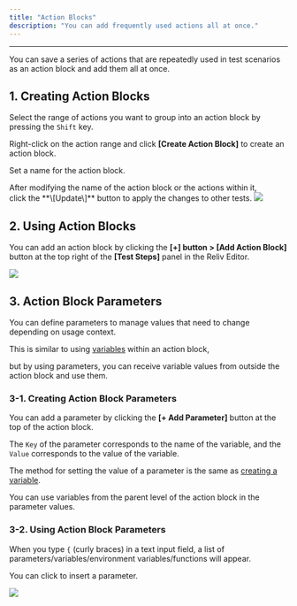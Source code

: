 ```yaml
---
title: "Action Blocks"
description: "You can add frequently used actions all at once."
---
```


---

You can save a series of actions that are repeatedly used in test scenarios as an action block and add them all at once.

## 1. Creating Action Blocks

Select the range of actions you want to group into an action block by pressing the `Shift` key.

Right-click on the action range and click **\[Create Action Block\]** to create an action block.

Set a name for the action block.

<Note>
  After modifying the name of the action block or the actions within it, <br />
  click the **\[Update\]** button to apply the changes to other tests.
</Note>

<img src="/assets/action-block/create-action-block.png" />

## 2. Using Action Blocks

You can add an action block by clicking the **\[+\] button > \[Add Action Block\]** button at the top right of the **\[Test Steps\]** panel in the Reliv Editor.

<img src="/assets/action-block/use-action-block.png" />

## 3. Action Block Parameters

You can define parameters to manage values that need to change depending on usage context.

This is similar to using [variables](/guide/write/variable) within an action block,

but by using parameters, you can receive variable values from outside the action block and use them.

### 3-1. Creating Action Block Parameters

You can add a parameter by clicking the **\[+ Add Parameter\]** button at the top of the action block.

The `Key` of the parameter corresponds to the name of the variable, and the `Value` corresponds to the value of the variable.

The method for setting the value of a parameter is the same as [creating a variable](/guide/write/variable#1).

<Note>
  You can use variables from the parent level of the action block in the
  parameter values.
</Note>

### 3-2. Using Action Block Parameters

When you type `{` (curly braces) in a text input field, a list of parameters/variables/environment variables/functions will appear.

You can click to insert a parameter.

<img src="/assets/action-block/action-block-parameter.png" />
